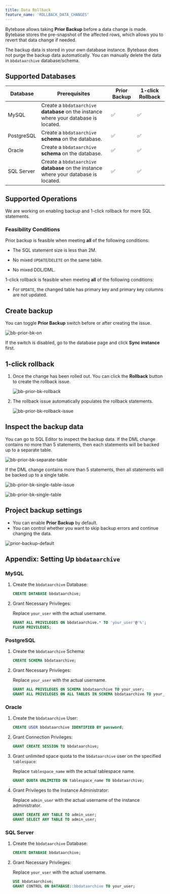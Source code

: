 ```yaml
---
title: Data Rollback
feature_name: 'ROLLBACK_DATA_CHANGES'
---
```


<Card
  title="Tutorial: Manage Database Change with 1-Click Data Rollback"
  icon="graduation-cap"
  href="/tutorials/data-rollback"
  horizontal
/>

Bytebase allows taking **Prior Backup** before a data change is made. Bytebase stores the pre-snapshot of the affected rows, which allows you to revert that data change if needed.

<Info>

The backup data is stored in your own database instance. Bytebase does not purge the backup data automatically.
You can manually delete the data in `bbdataarchive` database/schema.

</Info>

## Supported Databases

| Database   | Prerequisites                                                                         | Prior Backup | 1-click Rollback |
| ---------- | ------------------------------------------------------------------------------------- | ------------ | ---------------- |
| MySQL      | Create a `bbdataarchive` **database** on the instance where your database is located. | ✅           | ✅               |
| PostgreSQL | Create a `bbdataarchive` **schema** on the database.                                  | ✅           | ✅               |
| Oracle     | Create a `bbdataarchive` **schema** on the database.                                  | ✅           | ✅               |
| SQL Server | Create a `bbdataarchive` **database** on the instance where your database is located. | ✅           | ✅               |

## Supported Operations

We are working on enabling backup and 1-click rollback for more SQL statements.

### Feasibility Conditions

Prior backup is feasible when meeting **all** of the following conditions:

- The SQL statement size is less than 2M.

- No mixed `UPDATE`/`DELETE` on the same table.

- No mixed DDL/DML.

1-click rollback is feasible when meeting **all** of the following conditions:

- For `UPDATE`, the changed table has primary key and primary key columns are not updated.

## Create backup

You can toggle **Prior Backup** switch before or after creating the issue.

![bb-prior-bk-on](/content/docs/change-database/rollback-data-changes/bb-prior-bk-on.webp)

<Note>If the switch is disabled, go to the database page and click **Sync instance** first.</Note>

## 1-click rollback

1. Once the change has been rolled out. You can click the **Rollback** button to create the rollback issue.

   ![bb-prior-bk-rollback](/content/docs/change-database/rollback-data-changes/bb-prior-bk-rollback.webp)

1. The rollback issue automatically populates the rollback statements.

   ![bb-prior-bk-rollback-issue](/content/docs/change-database/rollback-data-changes/bb-prior-bk-rollback-issue.webp)

## Inspect the backup data

You can go to SQL Editor to inspect the backup data. If the DML change contains no more than 5 statements, then each
statements will be backed up to a separate table.

![bb-prior-bk-separate-table](/content/docs/change-database/rollback-data-changes/bb-prior-bk-separate-table.webp)

If the DML change contains more than 5 statements, then all statements will be backed up to a single table.

![bb-prior-bk-single-table-issue](/content/docs/change-database/rollback-data-changes/bb-prior-bk-single-table-issue.webp)

![bb-prior-bk-single-table](/content/docs/change-database/rollback-data-changes/bb-prior-bk-single-table.webp)

## Project backup settings

- You can enable **Prior Backup** by default.
- You can control whether you want to skip backup errors and continue changing the data.

![prior-backup-default](/content/docs/change-database/rollback-data-changes/bb-prior-backup-default.webp)

## Appendix: Setting Up `bbdataarchive`

### MySQL

1. Create the `bbdataarchive` Database:

   ```sql
   CREATE DATABASE bbdataarchive;
   ```

1. Grant Necessary Privileges:

   Replace `your_user` with the actual username.

   ```sql
   GRANT ALL PRIVILEGES ON bbdataarchive.* TO 'your_user'@'%';
   FLUSH PRIVILEGES;
   ```

### PostgreSQL

1. Create the `bbdataarchive` Schema:

   ```sql
   CREATE SCHEMA bbdataarchive;
   ```

1. Grant Necessary Privileges:

   Replace `your_user` with the actual username.

   ```sql
   GRANT ALL PRIVILEGES ON SCHEMA bbdataarchive TO your_user;
   GRANT ALL PRIVILEGES ON ALL TABLES IN SCHEMA bbdataarchive TO your_user;
   ```

### Oracle

1. Create the `bbdataarchive` User:

   ```sql
   CREATE USER bbdataarchive IDENTIFIED BY password;
   ```

1. Grant Connection Privileges:

   ```sql
   GRANT CREATE SESSION TO bbdataarchive;
   ```

1. Grant unlimited space quota to the `bbdataarchive` user on the specified `tablespace`:

   Replace `tablespace_name` with the actual tablespace name.

   ```sql
   GRANT QUOTA UNLIMITED ON tablespace_name TO bbdataarchive;
   ```

1. Grant Privileges to the Instance Administrator:

   Replace `admin_user` with the actual username of the instance administrator.

   ```sql
   GRANT CREATE ANY TABLE TO admin_user;
   GRANT SELECT ANY TABLE TO admin_user;
   ```

### SQL Server

1. Create the `bbdataarchive` Database:

   ```sql
   CREATE DATABASE bbdataarchive;
   ```

1. Grant Necessary Privileges:

   Replace `your_user` with the actual username.

   ```sql
   USE bbdataarchive;
   GRANT CONTROL ON DATABASE::bbdataarchive TO your_user;
   ```
